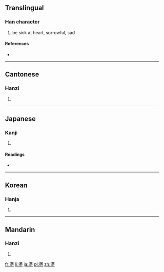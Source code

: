{{also|懑}}
==Translingual==

===Han character===
{{Han char|rn=61|rad=心|as=14|sn=18|four=3433<sub>2</sub>|canj=水月心 (EBP)}}

# be sick at heart, sorrowful, sad

====References====
* {{Han ref|kx=0406.450|dkj=11384|dj=0747.410|hdz=42363.180|uh=61E3|ud=25059|bh=C256|bd=49750}}

----

==Cantonese==

===Hanzi===
{{yue-hanzi|jyut=|y=mun6|sim=懑}}

# {{defn|Cantonese|sort=心14}}

----

==Japanese==

===Kanji===
{{ja-kanji|grade=|rs=心14}}

# {{defn|Japanese|sort=心14}}

====Readings====
* {{ja-readings|on=[[もん]] (mon), [[まん]] (man)|kun=[[もだえる]] (modaeru)}}

----

==Korean==

===Hanja===
{{ko-hanja|hangeul=문|eumhun=|rv=mun|mr=mun|y=mun}}

# {{defn|Korean|sort=心14}}

----

==Mandarin==

===Hanzi===
{{cmn-hanzi|sim=懑|pin=[[mèn]] ([[men4]])|wg=men<sup>4</sup>}}

# {{defn|Mandarin|sort=心14}}

[[fr:懣]]
[[li:懣]]
[[ja:懣]]
[[pl:懣]]
[[zh:懣]]